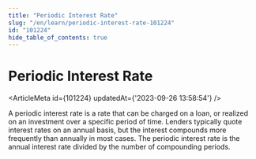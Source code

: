 ```yaml
---
title: "Periodic Interest Rate"
slug: "/en/learn/periodic-interest-rate-101224"
id: "101224"
hide_table_of_contents: true
---
```



# Periodic Interest Rate

<ArticleMeta id={101224} updatedAt={'2023-09-26 13:58:54'} />
<div className='border-solid border-b border-t-0 my-4 border-[var(--ifm-color-gray-300)]' />

A periodic interest rate is a rate that can be charged on a loan, or realized on an investment over a specific period of time. Lenders typically quote interest rates on an annual basis, but the interest compounds more frequently than annually in most cases. The periodic interest rate is the annual interest rate divided by the number of compounding periods.
